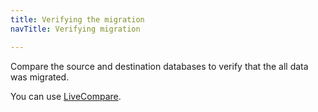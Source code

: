 ```yaml
---
title: Verifying the migration
navTitle: Verifying migration

---
```


Compare the source and destination databases to verify that the all data was migrated.

You can use [LiveCompare](https://www.enterprisedb.com/docs/livecompare/latest/).
